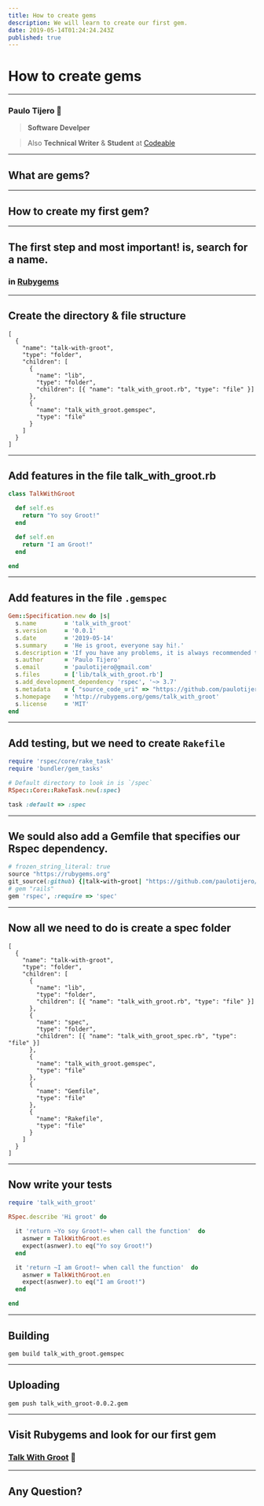 ```yaml
---
title: How to create gems
description: We will learn to create our first gem.
date: 2019-05-14T01:24:24.243Z
published: true
---
```


# How to create gems

---

### Paulo Tijero 👋

> **Software Develper**

> Also **Technical Writer** & **Student** at [Codeable](https://codeable.pe)

---

## What are gems?

---

## How to create my first gem?

---

## The first step and most important! is, search for a name.

### in [Rubygems](https://rubygems.org)

---

## Create the directory & file structure

```file-tree
[
  {
    "name": "talk-with-groot",
    "type": "folder",
    "children": [
      {
        "name": "lib",
        "type": "folder",
        "children": [{ "name": "talk_with_groot.rb", "type": "file" }]
      },
      {
        "name": "talk_with_groot.gemspec",
        "type": "file"
      }
    ]
  }
]
```

---

## Add features in the file talk_with_groot.rb

```ruby
class TalkWithGroot

  def self.es
    return "Yo soy Groot!"
  end

  def self.en
    return "I am Groot!"
  end

end
```

---

## Add features in the file `.gemspec`

```ruby
Gem::Specification.new do |s|
  s.name        = 'talk_with_groot'
  s.version     = '0.0.1'
  s.date        = '2019-05-14'
  s.summary     = 'He is groot, everyone say hi!.'
  s.description = 'If you have any problems, it is always recommended that you talk to someone, but I recommend talking to the Groot.'
  s.author      = 'Paulo Tijero'
  s.email       = 'paulotijero@gmail.com'
  s.files       = ['lib/talk_with_groot.rb']
  s.add_development_dependency 'rspec', '~> 3.7'
  s.metadata    = { "source_code_uri" => "https://github.com/paulotijero/talk-with-groot" }
  s.homepage    = 'http://rubygems.org/gems/talk_with_groot'
  s.license     = 'MIT'
end
```

---

## Add testing, but we need to create `Rakefile`

```ruby
require 'rspec/core/rake_task'
require 'bundler/gem_tasks'

# Default directory to look in is `/spec`
RSpec::Core::RakeTask.new(:spec)

task :default => :spec
```

---

## We sould also add a Gemfile that specifies our Rspec dependency.

```ruby
# frozen_string_literal: true
source "https://rubygems.org"
git_source(:github) {|talk-with-groot| "https://github.com/paulotijero/talk-with-groot" }
# gem "rails"
gem 'rspec', :require => 'spec'
```

---

## Now all we need to do is create a spec folder

```file-tree
[
  {
    "name": "talk-with-groot",
    "type": "folder",
    "children": [
      {
        "name": "lib",
        "type": "folder",
        "children": [{ "name": "talk_with_groot.rb", "type": "file" }]
      },
      {
        "name": "spec",
        "type": "folder",
        "children": [{ "name": "talk_with_groot_spec.rb", "type": "file" }]
      },
      {
        "name": "talk_with_groot.gemspec",
        "type": "file"
      },
      {
        "name": "Gemfile",
        "type": "file"
      },
      {
        "name": "Rakefile",
        "type": "file"
      }
    ]
  }
]
```

---

## Now write your tests

```ruby
require 'talk_with_groot'

RSpec.describe 'Hi groot' do

  it 'return ~Yo soy Groot!~ when call the function'  do
    asnwer = TalkWithGroot.es
    expect(asnwer).to eq("Yo soy Groot!")
  end

  it 'return ~I am Groot!~ when call the function'  do
    asnwer = TalkWithGroot.en
    expect(asnwer).to eq("I am Groot!")
  end

end
```

---

## Building

```console
gem build talk_with_groot.gemspec
```

---

## Uploading

```console
gem push talk_with_groot-0.0.2.gem
```

---

## Visit Rubygems and look for our first gem

### [Talk With Groot](http://rubygems.org/gems/talk_with_groot) 🌱

---

## Any Question?
